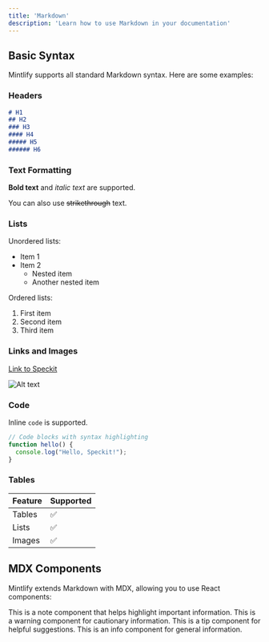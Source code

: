 ```yaml
---
title: 'Markdown'
description: 'Learn how to use Markdown in your documentation'
---
```


## Basic Syntax

Mintlify supports all standard Markdown syntax. Here are some examples:

### Headers

```markdown
# H1
## H2
### H3
#### H4
##### H5
###### H6
```

### Text Formatting

**Bold text** and *italic text* are supported.

You can also use ~~strikethrough~~ text.

### Lists

Unordered lists:
- Item 1
- Item 2
  - Nested item
  - Another nested item

Ordered lists:
1. First item
2. Second item
3. Third item

### Links and Images

[Link to Speckit](https://speckit.dev)

![Alt text](https://via.placeholder.com/300x200)

### Code

Inline `code` is supported.

```javascript
// Code blocks with syntax highlighting
function hello() {
  console.log("Hello, Speckit!");
}
```

### Tables

| Feature | Supported |
| ------- | --------- |
| Tables  | ✅        |
| Lists   | ✅        |
| Images  | ✅        |

## MDX Components

Mintlify extends Markdown with MDX, allowing you to use React components:

<Note>
  This is a note component that helps highlight important information.
</Note>

<Warning>
  This is a warning component for cautionary information.
</Warning>

<Tip>
  This is a tip component for helpful suggestions.
</Tip>

<Info>
  This is an info component for general information.
</Info>
